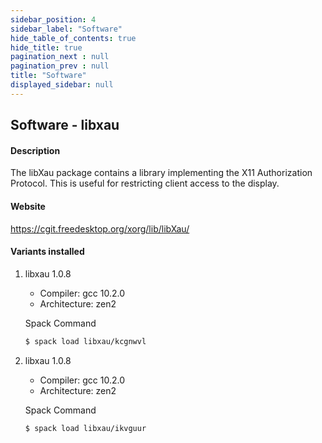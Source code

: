 ```yaml
---
sidebar_position: 4
sidebar_label: "Software"
hide_table_of_contents: true
hide_title: true
pagination_next : null
pagination_prev : null
title: "Software"
displayed_sidebar: null
---
```


## Software - libxau


#### Description
The libXau package contains a library implementing the X11 Authorization Protocol. This is useful for restricting client access to the display.

#### Website
https://cgit.freedesktop.org/xorg/lib/libXau/

#### Variants installed

1. libxau 1.0.8

    - Compiler: gcc 10.2.0
    - Architecture: zen2

    Spack Command
    ```bash
    $ spack load libxau/kcgnwvl
    ```

2. libxau 1.0.8

    - Compiler: gcc 10.2.0
    - Architecture: zen2

    Spack Command
    ```bash
    $ spack load libxau/ikvguur
    ```
